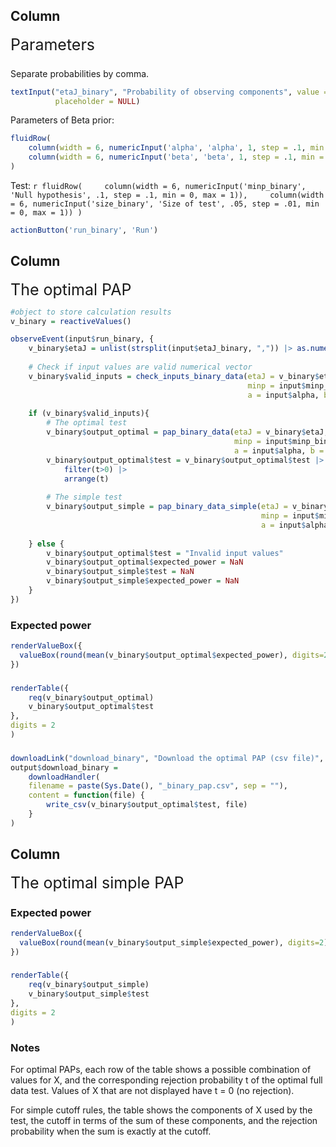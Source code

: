 Column {data-width=300}
-------------------------------------

<font style="font-size: 25px">Parameters </font> 
    
###
    
Separate probabilities by comma.
```r
textInput("etaJ_binary", "Probability of observing components", value = "0.9,0.5", width = NULL,
          placeholder = NULL)
```


Parameters of Beta prior:
```r
fluidRow(
    column(width = 6, numericInput('alpha', 'alpha', 1, step = .1, min = 0)),
    column(width = 6, numericInput('beta', 'beta', 1, step = .1, min = 0))
)
```

Test:
    ```r
fluidRow(
    column(width = 6, numericInput('minp_binary', 'Null hypothesis', .1, step = .1, min = 0, max = 1)),
    column(width = 6, numericInput('size_binary', 'Size of test', .05, step = .01, min = 0, max = 1))
)
```



```r
actionButton('run_binary', 'Run')
```





Column {data-width=350}
-------------------------------------
    
<font style="font-size: 25px">The optimal PAP</font>     
    
```r
#object to store calculation results
v_binary = reactiveValues()

observeEvent(input$run_binary, {
    v_binary$etaJ = unlist(strsplit(input$etaJ_binary, ",")) |> as.numeric()
    
    # Check if input values are valid numerical vector
    v_binary$valid_inputs = check_inputs_binary_data(etaJ = v_binary$etaJ,
                                                     minp = input$minp_binary, size = input$size_binary,
                                                     a = input$alpha, b = input$beta)
    
    if (v_binary$valid_inputs){ 
        # The optimal test
        v_binary$output_optimal = pap_binary_data(etaJ = v_binary$etaJ,
                                                  minp = input$minp_binary, size = input$size_binary,
                                                  a = input$alpha, b = input$beta) 
        v_binary$output_optimal$test = v_binary$output_optimal$test |>
            filter(t>0) |>
            arrange(t)
        
        # The simple test
        v_binary$output_simple = pap_binary_data_simple(etaJ = v_binary$etaJ,
                                                        minp = input$minp_binary, size = input$size_binary,
                                                        a = input$alpha, b = input$beta)
        
    } else {
        v_binary$output_optimal$test = "Invalid input values"
        v_binary$output_optimal$expected_power = NaN
        v_binary$output_simple$test = NaN
        v_binary$output_simple$expected_power = NaN
    }
})
```


### Expected power {data-height=150}

```r
renderValueBox({
  valueBox(round(mean(v_binary$output_optimal$expected_power), digits=2))
})
```

### {data-height=750}
```r
renderTable({
    req(v_binary$output_optimal)
    v_binary$output_optimal$test
},
digits = 2
)
```




### {data-height=75}

```r
downloadLink("download_binary", "Download the optimal PAP (csv file)", style = "font-size: 20px;")
output$download_binary = 
    downloadHandler(
    filename = paste(Sys.Date(), "_binary_pap.csv", sep = ""),
    content = function(file) {
        write_csv(v_binary$output_optimal$test, file)
    }
)
```

Column {data-width=350}
-------------------------------------

<font style="font-size: 25px">The optimal simple PAP</font> 

### Expected power {data-height=150}

```r
renderValueBox({
  valueBox(round(mean(v_binary$output_simple$expected_power), digits=2))
})
```

### {data-height=400}
```r
renderTable({
    req(v_binary$output_simple)
    v_binary$output_simple$test
},
digits = 2
)
```



### Notes {data-height=450}

For optimal PAPs, each row of the table shows a possible combination of values for X, and the corresponding rejection probability t of the optimal full data test.
Values of X that are not displayed have t = 0 (no rejection).

For simple cutoff rules, the table shows the components of X used by the test, the cutoff in terms of the sum of these components, and the rejection probability when the sum is exactly at the cutoff.
